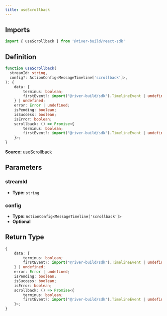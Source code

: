 ```yaml
---
title: useScrollback
---
```


## Imports

```ts
import { useScrollback } from '@river-build/react-sdk'
```

## Definition

```ts
function useScrollback(
  streamId: string,
  config?: ActionConfig<MessageTimeline['scrollback']>,
): {
    data: {
        terminus: boolean;
        firstEvent?: import("@river-build/sdk").TimelineEvent | undefined;
    } | undefined;
    error: Error | undefined;
    isPending: boolean;
    isSuccess: boolean;
    isError: boolean;
    scrollback: () => Promise<{
        terminus: boolean;
        firstEvent?: import("@river-build/sdk").TimelineEvent | undefined;
    }>;
}
```

**Source:** [useScrollback](https://github.com/river-build/river/blob/main/packages/react-sdk/src/useScrollback.ts)

## Parameters

### streamId

- **Type:** `string`

### config

- **Type:** `ActionConfig<MessageTimeline['scrollback']>`
- **Optional**

## Return Type

```ts
{
    data: {
        terminus: boolean;
        firstEvent?: import("@river-build/sdk").TimelineEvent | undefined;
    } | undefined;
    error: Error | undefined;
    isPending: boolean;
    isSuccess: boolean;
    isError: boolean;
    scrollback: () => Promise<{
        terminus: boolean;
        firstEvent?: import("@river-build/sdk").TimelineEvent | undefined;
    }>;
}
```
